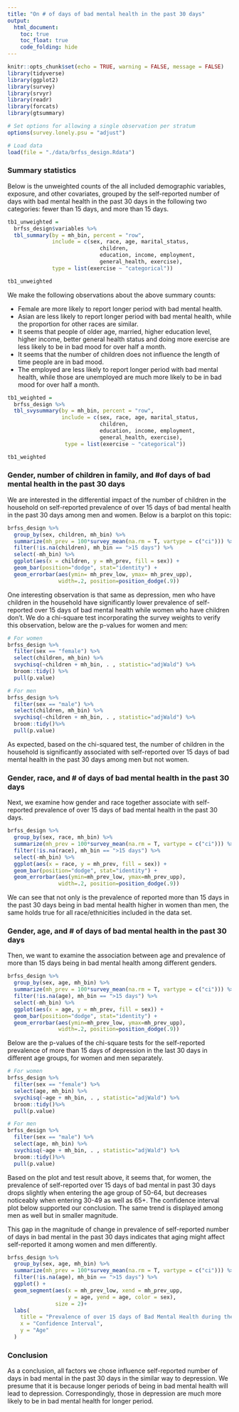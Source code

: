 ```yaml
---
title: "On # of days of bad mental health in the past 30 days"
output: 
  html_document:
    toc: true
    toc_float: true
    code_folding: hide
---
```


```r
knitr::opts_chunk$set(echo = TRUE, warning = FALSE, message = FALSE)
library(tidyverse)
library(ggplot2)
library(survey)
library(srvyr)
library(readr)
library(forcats)
library(gtsummary)

# Set options for allowing a single observation per stratum 
options(survey.lonely.psu = "adjust")
```

```r
# Load data
load(file = "./data/brfss_design.Rdata")
```

### Summary statistics

Below is the unweighted counts of the all included demographic variables, exposure, and other covariates, grouped by the self-reported number of days with bad mental health in the past 30 days in the following two categories: fewer than 15 days, and more than 15 days. 

```r
tb1_unweighted =
  brfss_design$variables %>%
  tbl_summary(by = mh_bin, percent = "row", 
              include = c(sex, race, age, marital_status,
                             children,
                             education, income, employment,
                             general_health, exercise),
              type = list(exercise ~ "categorical"))

tb1_unweighted
```

We make the following observations about the above summary counts:

* Female are more likely to report longer period with bad mental health.
* Asian are less likely to report longer period with bad mental health, while the proportion for other races are similar.
* It seems that people of older age, married, higher education level, higher income, better general health status and doing more exercise are less likely to be in bad mood for over half a month.
* It seems that the number of children does not influence the length of time people are in bad mood.
* The employed  are less likely to report longer period with bad mental health, while those are unemployed are much more likely to be in bad mood for over half a month.


```r
tb1_weighted =
  brfss_design %>%
  tbl_svysummary(by = mh_bin, percent = "row", 
                 include = c(sex, race, age, marital_status,
                             children,
                             education, income, employment,
                             general_health, exercise),
                  type = list(exercise ~ "categorical"))

tb1_weighted
```


### Gender, number of children in family, and #of days of bad mental health in the past 30 days

We are interested in the differential impact of the number of children in the household on self-reported prevalence of over 15 days of bad mental health in the past 30 days among men and women. Below is a barplot on this topic:

```r
brfss_design %>%
  group_by(sex, children, mh_bin) %>%
  summarize(mh_prev = 100*survey_mean(na.rm = T, vartype = c("ci"))) %>%
  filter(!is.na(children), mh_bin == ">15 days") %>%
  select(-mh_bin) %>%
  ggplot(aes(x = children, y = mh_prev, fill = sex)) +
  geom_bar(position="dodge", stat="identity") +
  geom_errorbar(aes(ymin= mh_prev_low, ymax= mh_prev_upp), 
                width=.2, position=position_dodge(.9))
```

One interesting observation is that same as depression, men who have children in the household have significantly lower prevalence of self-reported over 15 days of bad mental health while women who have children don't. We do a chi-square test incorporating the survey weights to verify this observation, below are the p-values for women and men:

```r
# For women
brfss_design %>%
  filter(sex == "female") %>% 
  select(children, mh_bin) %>% 
  svychisq(~children + mh_bin, . , statistic="adjWald") %>% 
  broom::tidy() %>% 
  pull(p.value)

# For men 
brfss_design %>%
  filter(sex == "male") %>% 
  select(children, mh_bin) %>% 
  svychisq(~children + mh_bin, . , statistic="adjWald") %>% 
  broom::tidy()%>% 
  pull(p.value)
```

As expected, based on the chi-squared test, the number of children in the household is significantly associated with self-reported over 15 days of bad mental health in the past 30 days among men but not women. 

### Gender, race, and # of days of bad mental health in the past 30 days

Next, we examine how gender and race together associate with self-reported prevalence of over 15 days of bad mental health in the past 30 days.

```r
brfss_design %>%
  group_by(sex, race, mh_bin) %>%
  summarize(mh_prev = 100*survey_mean(na.rm = T, vartype = c("ci"))) %>%
  filter(!is.na(race), mh_bin == ">15 days") %>%
  select(-mh_bin) %>%
  ggplot(aes(x = race, y = mh_prev, fill = sex)) +
  geom_bar(position="dodge", stat="identity") +
  geom_errorbar(aes(ymin=mh_prev_low, ymax=mh_prev_upp), 
                width=.2, position=position_dodge(.9))
```

We can see that not only is the prevalence of reported more than 15 days in the past 30 days being in bad mental health higher in women than men, the same holds true for all race/ethnicities included in the data set.

### Gender, age, and # of days of bad mental health in the past 30 days

Then, we want to examine the association between age and prevalence of more than 15 days being in bad mental health among different genders.

```r
brfss_design %>%
  group_by(sex, age, mh_bin) %>%
  summarize(mh_prev = 100*survey_mean(na.rm = T, vartype = c("ci"))) %>%
  filter(!is.na(age), mh_bin == ">15 days") %>%
  select(-mh_bin) %>%
  ggplot(aes(x = age, y = mh_prev, fill = sex)) +
  geom_bar(position="dodge", stat="identity") +
  geom_errorbar(aes(ymin=mh_prev_low, ymax=mh_prev_upp), 
                width=.2, position=position_dodge(.9))
```

Below are the p-values of the chi-square tests for the self-reported prevalence of more than 15 days of depression in the last 30 days in different age groups, for women and men separately.

```r
# For women
brfss_design %>%
  filter(sex == "female") %>% 
  select(age, mh_bin) %>% 
  svychisq(~age + mh_bin, . , statistic="adjWald") %>% 
  broom::tidy()%>% 
  pull(p.value)

# For men
brfss_design %>%
  filter(sex == "male") %>% 
  select(age, mh_bin) %>% 
  svychisq(~age + mh_bin, . , statistic="adjWald") %>% 
  broom::tidy()%>% 
  pull(p.value)
```

Based on the plot and test result above, it seems that, for women, the prevalence of self-reported over 15 days of bad mental in past 30 days drops slightly when entering the age group of 50-64, but decreases noticeably when entering 30-49 as well as 65+. The confidence interval plot below supported our conclusion. The same trend is displayed among men as well but in smaller magnitude.  

This gap in the magnitude of change in prevalence of self-reported number of days in bad mental in the past 30 days indicates that aging might affect self-reported it among women and men differently. 

```r
brfss_design %>%
  group_by(sex, age, mh_bin) %>%
  summarize(mh_prev = 100*survey_mean(na.rm = T, vartype = c("ci"))) %>%
  filter(!is.na(age), mh_bin == ">15 days") %>% 
  ggplot() + 
  geom_segment(aes(x = mh_prev_low, xend = mh_prev_upp,
                   y = age, yend = age, color = sex),
               size = 2)+
  labs(
    title = "Prevalence of over 15 days of Bad Mental Health during the Last 30 days",
    x = "Confidence Interval",
    y = "Age"
  ) 
```

### Conclusion

As a conclusion, all factors we chose influence self-reported number of days in bad mental in the past 30 days in the similar way to depression. We presume that it is because longer periods of being in bad mental health will lead to depression. Correspondingly, those in depression are much more likely to be in bad mental health for longer period.
